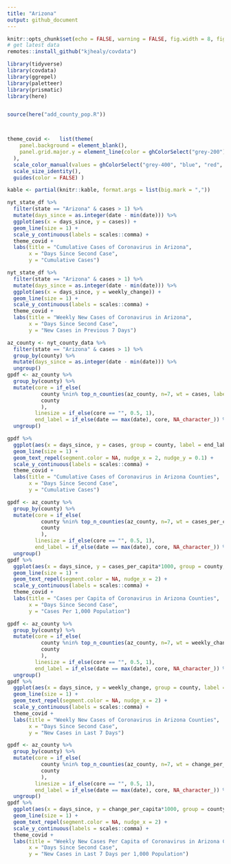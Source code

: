 ```yaml
---
title: "Arizona"
output: github_document
---
```


```r
knitr::opts_chunk$set(echo = FALSE, warning = FALSE, fig.width = 8, fig.height = 6, fig.retina = 4)
# get latest data
remotes::install_github("kjhealy/covdata")

library(tidyverse)
library(covdata)
library(ggrepel)
library(paletteer)
library(prismatic)
library(here)


source(here("add_county_pop.R"))



theme_covid <-   list(theme(
    panel.background = element_blank(),
    panel.grid.major.y = element_line(color = ghColorSelect("grey-200"))
  ),
  scale_color_manual(values = ghColorSelect("grey-400", "blue", "red", "green", "yellow-800", "purple", "orange", "pink")),
  scale_size_identity(),
  guides(color = FALSE) )

kable <- partial(knitr::kable, format.args = list(big.mark = ","))
```


```r
nyt_state_df %>% 
  filter(state == "Arizona" & cases > 1) %>% 
  mutate(days_since = as.integer(date - min(date))) %>% 
  ggplot(aes(x = days_since, y = cases)) +
  geom_line(size = 1) +
  scale_y_continuous(labels = scales::comma) +
  theme_covid +
  labs(title = "Cumulative Cases of Coronavirus in Arizona",
       x = "Days Since Second Case",
       y = "Cumulative Cases")
```

```r
nyt_state_df %>% 
  filter(state == "Arizona" & cases > 1) %>% 
  mutate(days_since = as.integer(date - min(date))) %>% 
  ggplot(aes(x = days_since, y = weekly_change)) +
  geom_line(size = 1) +
  scale_y_continuous(labels = scales::comma) +
  theme_covid +
  labs(title = "Weekly New Cases of Coronavirus in Arizona",
       x = "Days Since Second Case",
       y = "New Cases in Previous 7 Days")
```

```r
az_county <- nyt_county_data %>% 
  filter(state == "Arizona" & cases > 1) %>% 
  group_by(county) %>% 
  mutate(days_since = as.integer(date - min(date))) %>% 
  ungroup()
gpdf <- az_county %>% 
  group_by(county) %>% 
  mutate(core = if_else(
           county %nin% top_n_counties(az_county, n=7, wt = cases, label = county), "", 
           county 
           ),
         linesize = if_else(core == "", 0.5, 1),
         end_label = if_else(date == max(date), core, NA_character_)) %>% 
  ungroup()
```



```r
gpdf %>% 
  ggplot(aes(x = days_since, y = cases, group = county, label = end_label, color = core)) +
  geom_line(size = 1) +
  geom_text_repel(segment.color = NA, nudge_x = 2, nudge_y = 0.1) +
  scale_y_continuous(labels = scales::comma) +
  theme_covid +
  labs(title = "Cumulative Cases of Coronavirus in Arizona Counties",
       x = "Days Since Second Case",
       y = "Cumulative Cases")
```

```r
gpdf <- az_county %>% 
  group_by(county) %>% 
  mutate(core = if_else(
           county %nin% top_n_counties(az_county, n=7, wt = cases_per_capita, label = county), "", 
           county 
           ),
         linesize = if_else(core == "", 0.5, 1),
         end_label = if_else(date == max(date), core, NA_character_)) %>% 
  ungroup()
gpdf %>% 
  ggplot(aes(x = days_since, y = cases_per_capita*1000, group = county, label = end_label, color = core)) +
  geom_line(size = 1) +
  geom_text_repel(segment.color = NA, nudge_x = 2) +
  scale_y_continuous(labels = scales::comma) +
  theme_covid +
  labs(title = "Cases per Capita of Coronavirus in Arizona Counties",
       x = "Days Since Second Case",
       y = "Cases Per 1,000 Population")
```





```r
gpdf <- az_county %>% 
  group_by(county) %>% 
  mutate(core = if_else(
           county %nin% top_n_counties(az_county, n=7, wt = weekly_change, label = county), "", 
           county 
           ),
         linesize = if_else(core == "", 0.5, 1),
         end_label = if_else(date == max(date), core, NA_character_)) %>% 
  ungroup()
gpdf %>% 
  ggplot(aes(x = days_since, y = weekly_change, group = county, label = end_label, color = core)) +
  geom_line(size = 1) +
  geom_text_repel(segment.color = NA, nudge_x = 2) +
  scale_y_continuous(labels = scales::comma) +
  theme_covid +
  labs(title = "Weekly New Cases of Coronavirus in Arizona Counties",
       x = "Days Since Second Case",
       y = "New Cases in Last 7 Days")
```


```r
gpdf <- az_county %>% 
  group_by(county) %>% 
  mutate(core = if_else(
           county %nin% top_n_counties(az_county, n=7, wt = change_per_capita, label = county), "", 
           county 
           ),
         linesize = if_else(core == "", 0.5, 1),
         end_label = if_else(date == max(date), core, NA_character_)) %>% 
  ungroup()
gpdf %>% 
  ggplot(aes(x = days_since, y = change_per_capita*1000, group = county, label = end_label, color = core)) +
  geom_line(size = 1) +
  geom_text_repel(segment.color = NA, nudge_x = 2) +
  scale_y_continuous(labels = scales::comma) +
  theme_covid +
  labs(title = "Weekly New Cases Per Capita of Coronavirus in Arizona Counties",
       x = "Days Since Second Case",
       y = "New Cases in Last 7 Days per 1,000 Population")
```


